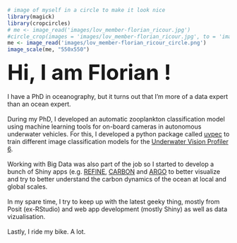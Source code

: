 ::: {.grid}

::: {.g-col-4}
```r
# image of myself in a circle to make it look nice
library(magick)
library(cropcircles)
# me <- image_read('images/lov_member-florian_ricour.jpg')
#circle_crop(images = 'images/lov_member-florian_ricour.jpg', to = 'images/lov_member-florian_ricour_circle.png')
me <- image_read('images/lov_member-florian_ricour_circle.png')
image_scale(me, "550x550")
```
:::

::: {.g-col-8}
<strong><span style="font-size: xxx-large;">Hi, I am Florian ! </span></strong><br><br>
I have a PhD in oceanography, but it turns out that I'm more of a data expert than an ocean expert.<br><br>
During my PhD, I developed an automatic zooplankton classification model using machine learning tools for on-board cameras in autonomous underwater vehicles. For this, I developed a python package called [uvpec](https://github.com/ecotaxa/uvpec/) to train different image classification models for the [Underwater Vision Profiler 6](http://www.hydroptic.com/index.php/public/Page/product_item/UVP6-LP).<br><br>
Working with Big Data was also part of the job so I started to develop a bunch of Shiny apps (e.g. [REFINE](http://oao2022.imev-mer.fr:3838/ricour/RefineParking/),  [CARBON](https://fricour.shinyapps.io/carbon_fluxes_app/) and [ARGO](http://oao2022.imev-mer.fr:3838/ricour/ArgoMock/) to better visualize and try to better understand the carbon dynamics of the ocean at local and global scales.<br><br>
In my spare time, I try to keep up with the latest geeky thing, mostly from Posit (ex-RStudio) and web app development (mostly Shiny) as well as data vizualisation.<br><br>
Lastly, I ride my bike. A lot.
:::

:::